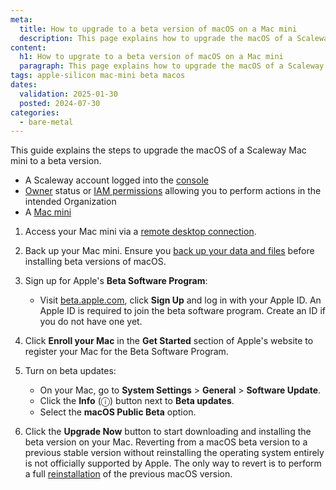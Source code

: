 ```yaml
---
meta:
  title: How to upgrade to a beta version of macOS on a Mac mini
  description: This page explains how to upgrade the macOS of a Scaleway Mac mini to a beta version.
content:
  h1: How to upgrate to a beta version of macOS on a Mac mini
  paragraph: This page explains how to upgrade the macOS of a Scaleway Mac mini to a beta version.
tags: apple-silicon mac-mini beta macos
dates:
  validation: 2025-01-30
  posted: 2024-07-30
categories:
  - bare-metal
---
```



This guide explains the steps to upgrade the macOS of a Scaleway Mac mini to a beta version.

<Requirements />

- A Scaleway account logged into the [console](https://console.scaleway.com/)
- [Owner](/iam/concepts/#owner) status or [IAM permissions](/iam/concepts/#permission) allowing you to perform actions in the intended Organization
- A [Mac mini](/apple-silicon/how-to/create-mac-mini/)


1. Access your Mac mini via a [remote desktop connection](/apple-silicon/how-to/access-remote-desktop-mac-mini/).

2. Back up your Mac mini.
    <Message type="important">
        Ensure you [back up your data and files](/apple-silicon/faq/#how-can-i-back-up-my-mac-mini) before installing beta versions of macOS.
    </Message>

3. Sign up for Apple's **Beta Software Program**:
   - Visit [beta.apple.com](https://beta.apple.com), click **Sign Up** and log in with your Apple ID.
        <Message type="note">
            An Apple ID is required to join the beta software program. Create an ID if you do not have one yet.
        </Message>

4. Click **Enroll your Mac** in the **Get Started** section of Apple's website to register your Mac for the Beta Software Program.

5. Turn on beta updates:
   - On your Mac, go to **System Settings** > **General** > **Software Update**.
   - Click the **Info** (ⓘ) button next to **Beta updates**.
   - Select the **macOS Public Beta** option.

6. Click the **Upgrade Now** button to start downloading and installing the beta version on your Mac.
    <Message type="important">
        Reverting from a macOS beta version to a previous stable version without reinstalling the operating system entirely is not officially supported by Apple. The only way to revert is to perform a full [reinstallation](/apple-silicon/how-to/reinstall-mac-mini/) of the previous macOS version.
    </Message>

